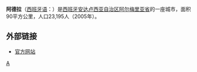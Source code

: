 {{Infobox settlement
|official_name          = 阿德拉
|nickname               = Abderitano, -na
|motto                  = 
|image_skyline          = 
|imagesize              = 
|image_caption          = 
|image_flag             = Flag of Adra Spain.svg
|flag_size              = 150
|image_seal             = Escudo de Adra.svg
|shield_size            = 75
|image_map              = LocationAdra.png
|mapsize                = 
|map_caption            = 
|coordinates_display = inline,title
|coordinates_region = ES
|leader_name            = 
|established_title      = 
|established_date       = 
|area_magnitude         = 
|area_total_km2         = 90
|population_as_of       = 2005
|population_note        = 
|population_total       = 23195
|population_metro       = 
|population_urban       = 
|population_density_km2 = auto
|timezone               = [[欧洲中部时间|CET]]
|utc_offset             = +1
|timezone_DST           = [[欧洲中部夏令时间|CEST]]
|utc_offset_DST         = +2
|latd=36 |latm=45 |lats= |latNS=N
|longd=3 |longm=01 |longs= |longEW=W
|elevation_m              = 20
|elevation_ft           = 66
|website                = [http://www.adra.es adra.es]
|footnotes              = 
}} 
'''阿德拉'''（[[西班牙语|西班牙语]]：'''{{lang|es|Adra}}'''）是[[西班牙|西班牙]][[安达卢西亚自治区|安达卢西亚自治区]][[阿尔梅里亚省|阿尔梅里亚省]]的一座城市，面积90平方公里，人口23,195人（2005年）。

== 外部链接 ==
* {{Es icon}} [http://www.adra.es/ 官方网站] {{Wayback|url=http://www.adra.es/ |date=20110101173345 }}

{{Spain-geo-stub}}
{{阿爾梅里亞省市鎮}}

[[Category:阿尔梅里亚省市镇|A]]